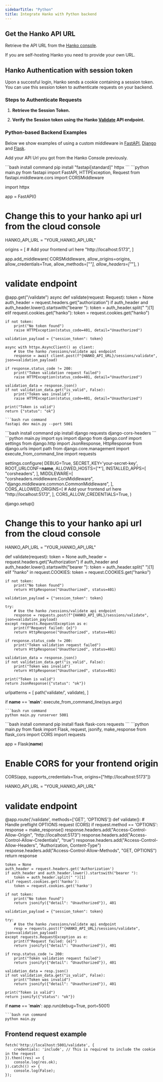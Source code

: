 ```yaml
---
sidebarTitle: "Python"
title: Integrate Hanko with Python backend
---
```


## Get the Hanko API URL

Retrieve the API URL from the [Hanko console](https://cloud.hanko.io/).

<Note>
  If you are self-hosting Hanko you need to provide your own URL.
</Note>

## Hanko Authentication with session token

Upon a succesful login, Hanko sends a cookie containing a session token. You can use this session token to authenticate requests on your backend.

### Steps to Authenticate Requests

1. **Retrieve the Session Token.**

3. **Verify the Session token using the Hanko [Validate]("/api-reference/public/session-management/validate-a-session-1") API endpoint.**

### Python-based Backend Examples
Below we show examples of using a custom middleware in [FastAPI](https://fastapi.tiangolo.com/), [Django](https://www.djangoproject.com/) and [Flask](https://flask.palletsprojects.com/en/3.0.x/).

Add your API Url you got from the Hanko Console previously.

<Tabs>
<Tab title="FastAPI">
```bash install command
pip install "fastapi[standard]" httpx
```
```python main.py
from fastapi import FastAPI, HTTPException, Request
from fastapi.middleware.cors import CORSMiddleware

import httpx

app = FastAPI()

# Change this to your hanko api url from the cloud console
HANKO_API_URL = "YOUR_HANKO_API_URL"

origins = [
    # Add your frontend url here
    "http://localhost:5173",
]

app.add_middleware(
    CORSMiddleware,
    allow_origins=origins,
    allow_credentials=True,
    allow_methods=["*"],
    allow_headers=["*"],
)

# validate endpoint
@app.get("/validate")
async def validate(request: Request):
    token = None
    auth_header = request.headers.get("authorization")
    if auth_header and auth_header.lower().startswith("bearer "):
        token = auth_header.split(" ")[1]
    elif request.cookies.get("hanko"):
        token = request.cookies.get("hanko")

    if not token:
        print("No token found")
        raise HTTPException(status_code=401, detail="Unauthorized")

    validation_payload = {"session_token": token}

    async with httpx.AsyncClient() as client:
        # Use the hanko /sessions/validate api endpoint 
        response = await client.post(f"{HANKO_API_URL}/sessions/validate", json=validation_payload)

    if response.status_code != 200:
        print("Token validation request failed")
        raise HTTPException(status_code=401, detail="Unauthorized")

    validation_data = response.json()
    if not validation_data.get("is_valid", False):
        print("Token was invalid")
        raise HTTPException(status_code=401, detail="Unauthorized")

    print("Token is valid")
    return {"status": "ok"}
```
```bash run command
fastapi dev main.py --port 5001
```
</Tab>
<Tab title="Django">
```bash install command
pip install django requests django-cors-headers
```
```python main.py
import sys
import django
from django.conf import settings
from django.http import JsonResponse, HttpResponse
from django.urls import path
from django.core.management import execute_from_command_line
import requests

settings.configure(
    DEBUG=True,
    SECRET_KEY='your-secret-key',
    ROOT_URLCONF=__name__,
    ALLOWED_HOSTS=['*'],
    INSTALLED_APPS=[
        "corsheaders",
    ],
    MIDDLEWARE=[
        "corsheaders.middleware.CorsMiddleware",
        "django.middleware.common.CommonMiddleware", 
    ],
    CORS_ALLOWED_ORIGINS=[
        # Add your frontend url here
        "http://localhost:5173",
    ],
    CORS_ALLOW_CREDENTIALS=True, 
)

django.setup()

# Change this to your hanko api url from the cloud console
HANKO_API_URL = "YOUR_HANKO_API_URL"

def validate(request):
    token = None
    auth_header = request.headers.get("Authorization")
    if auth_header and auth_header.lower().startswith("bearer "):
        token = auth_header.split(" ")[1]
    elif "hanko" in request.COOKIES:
        token = request.COOKIES.get("hanko")

    if not token:
        print("No token found")
        return HttpResponse("Unauthorized", status=401)

    validation_payload = {"session_token": token}

    try:
        # Use the hanko /sessions/validate api endpoint 
        response = requests.post(f"{HANKO_API_URL}/sessions/validate", json=validation_payload)
    except requests.RequestException as e:
        print(f"Request failed: {e}")
        return HttpResponse("Unauthorized", status=401)

    if response.status_code != 200:
        print("Token validation request failed")
        return HttpResponse("Unauthorized", status=401)

    validation_data = response.json()
    if not validation_data.get("is_valid", False):
        print("Token was invalid")
        return HttpResponse("Unauthorized", status=401)

    print("Token is valid")
    return JsonResponse({"status": "ok"})

urlpatterns = [
    path('validate/', validate),
]

if __name__ == '__main__':
    execute_from_command_line(sys.argv)

```
```bash run command
python main.py runserver 5001
```
</Tab>
<Tab title="Flask">
```bash install command
pip install flask flask-cors requests
```
```python main.py
from flask import Flask, request, jsonify, make_response
from flask_cors import CORS
import requests

app = Flask(__name__)

# Enable CORS for your frontend origin
CORS(app, supports_credentials=True, origins=["http://localhost:5173"])

HANKO_API_URL = "YOUR_HANKO_API_URL"

# validate endpoint
@app.route('/validate', methods=['GET', 'OPTIONS'])
def validate():
    # Handle preflight OPTIONS request (CORS)
    if request.method == 'OPTIONS':
        response = make_response()
        response.headers.add("Access-Control-Allow-Origin", "http://localhost:5173")
        response.headers.add("Access-Control-Allow-Credentials", "true")
        response.headers.add("Access-Control-Allow-Headers", "Authorization, Content-Type")
        response.headers.add("Access-Control-Allow-Methods", "GET, OPTIONS")
        return response

    token = None
    auth_header = request.headers.get('Authorization')
    if auth_header and auth_header.lower().startswith("bearer "):
        token = auth_header.split(" ")[1]
    elif request.cookies.get('hanko'):
        token = request.cookies.get('hanko')

    if not token:
        print("No token found")
        return jsonify({"detail": "Unauthorized"}), 401

    validation_payload = {"session_token": token}

    try:
        # Use the hanko /sessions/validate api endpoint 
        resp = requests.post(f"{HANKO_API_URL}/sessions/validate", json=validation_payload)
    except requests.RequestException as e:
        print(f"Request failed: {e}")
        return jsonify({"detail": "Unauthorized"}), 401

    if resp.status_code != 200:
        print("Token validation request failed")
        return jsonify({"detail": "Unauthorized"}), 401

    validation_data = resp.json()
    if not validation_data.get("is_valid", False):
        print("Token was invalid")
        return jsonify({"detail": "Unauthorized"}), 401

    print("Token is valid")
    return jsonify({"status": "ok"})

if __name__ == '__main__':
    app.run(debug=True, port=5001)

```
```bash run command
python main.py
```
</Tab>
</Tabs>

## Frontend request example
```tsx example.ts
fetch('http://localhost:5001/validate', {
    credentials: 'include', // This is required to include the cookie in the request
}).then((res) => {
    console.log(res.ok);
}).catch(() => {
    console.log(False);
});
```